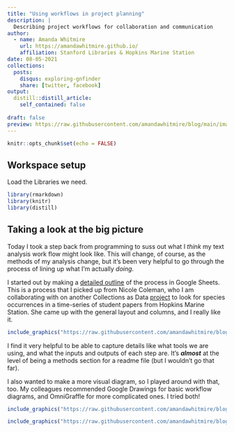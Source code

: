 ```yaml
---
title: "Using workflows in project planning"
description: |
  Describing project workflows for collaboration and communication
author:
  - name: Amanda Whitmire
    url: https://amandawhitmire.github.io/
    affiliation: Stanford Libraries & Hopkins Marine Station
date: 08-05-2021
collections:
  posts:
    disqus: exploring-gnfinder
    share: [twitter, facebook]
output:
  distill::distill_article:
    self_contained: false
    
draft: false
preview: https://raw.githubusercontent.com/amandawhitmire/blog/main/images/leading-workflow-diagram.jpg
---
```


```r
knitr::opts_chunk$set(echo = FALSE)
```

## Workspace setup

Load the Libraries we need.

```r
library(rmarkdown)
library(knitr)
library(distill)
```

## Taking a look at the big picture

Today I took a step back from programming to suss out what I _think_ my text analysis work flow might look like. This will change, of course, as the methods of my analysis change, but it's been very helpful to go through the process of lining up what I'm actually _doing_.

I started out by making a [detailed outline](https://docs.google.com/spreadsheets/d/1hK18L0VZuvcwatd0jhAtb-khHUu9Ki3fCrNIrwodZpU/edit?usp=sharing) of the process in Google Sheets. This is a process that I picked up from Nicole Coleman, who I am collaborating with on another Collections as Data [project](https://sul-dlss-labs.github.io/spoc/intro.html) to look for species occurrences in a time-series of student papers from Hopkins Marine Station. She came up with the general layout and columns, and I really like it. 

```r
include_graphics("https://raw.githubusercontent.com/amandawhitmire/blog/main/images/leading-workflow-spreadsheet.jpg")
```

I find it very helpful to be able to capture details like what tools we are using, and what the inputs and outputs of each step are. It's _**almost**_ at the level of being a methods section for a readme file (but I wouldn't go that far).

I also wanted to make a more visual diagram, so I played around with that, too. My colleagues recommended Google Drawings for basic workflow diagrams, and OmniGraffle for more complicated ones. I tried both! 

```r
include_graphics("https://raw.githubusercontent.com/amandawhitmire/blog/main/images/leading-workflow-google.jpg")
```

```r
include_graphics("https://raw.githubusercontent.com/amandawhitmire/blog/main/images/leading-workflow-diagram.jpg")
```